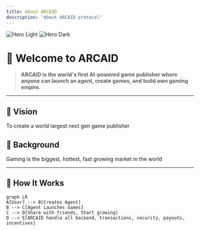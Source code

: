 ```yaml
---
title: About ARCAID 
description: "About ARCAID protocol"
---
```


<img
  className="block dark:hidden"
  src="/images/hero-light.png"
  alt="Hero Light"
/>
<img
  className="hidden dark:block"
  src="/images/hero-dark.png"
  alt="Hero Dark"
/>


# 👾 Welcome to ARCAID

> **ARCAID is the world's first AI-powered game publisher where anyone can launch an agent, create games, and build own gaming empire.**

---

## 🚀 Vision

To create a world largest next gen game publisher

## 🎯 Background

Gaming is the biggest, hottest, fast growing market in the world 

---

## 🌌 How It Works

```mermaid
graph LR
A[User] --> B[Creates Agent]
B --> C[Agent Launches Games]
C --> D[Share with friends, Start growing]
D --> E[ARCAID handle all backend, transactions, security, payouts, incentives]
